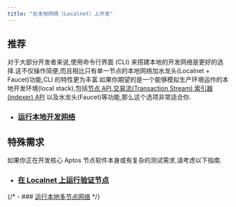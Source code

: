 ```yaml
---
title: "在本地网络（Localnet）上开发"
---
```


## 推荐

对于大部分开发者来说,使用命令行界面 (CLI) 来搭建本地的开发网络是更好的选择.这不仅操作简便,而且相比只有单一节点的本地网络加水龙头(Localnet + Faucet)功能,CLI 的特性更为丰富.如果你期望的是一个能够模拟生产环境运作的本地开发环境(local stack),包括[节点 API](/zh/build/apis),[交易流(Transaction Stream)](/zh/build/indexer/txn-stream),[索引器(indexer) API](/zh/build/indexer) 以及水龙头(Faucet)等功能,那么这个选项非常适合你.

- ### [运行本地开发网络](/zh/network/nodes/localnet/local-development-network)

## 特殊需求

如果你正在开发核心 Aptos 节点软件本身或有复杂的测试需求,请考虑以下指南.

- ### [在 Localnet 上运行验证节点](/zh/network/nodes/localnet/run-a-localnet)

{/* - ### [运行本地多节点网络](./localnet/running-a-local-multi-node-network) */}
